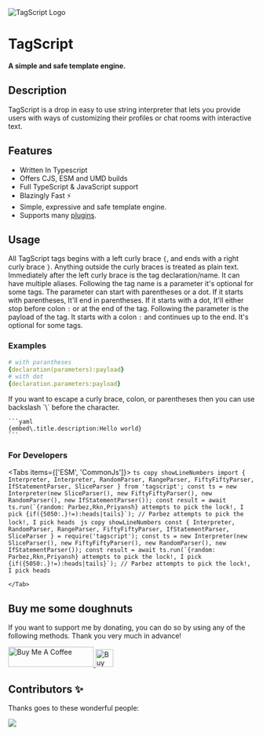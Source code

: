 

<div className="flex justify-center items-center flex-col">

<Image src={Logo} alt="TagScript Logo" width={250} height={250} placeholder="blur" />

# TagScript

**A simple and safe template engine.**

</div>

## Description

TagScript is a drop in easy to use string interpreter that lets you provide users with ways of customizing their profiles or chat rooms with interactive text.

## Features

-   Written In Typescript
-   Offers CJS, ESM and UMD builds
-   Full TypeScript & JavaScript support
-   Blazingly Fast ⚡
-   Simple, expressive and safe template engine.
-   Supports many [plugins](/plugins).

## Usage

All TagScript tags begins with a left curly brace `{`, and ends with a right curly brace `}`. Anything outside the curly braces is treated as
plain text. Immediately after the left curly brace is the tag declaration/name. It can have multiple aliases. Following the tag name is a
parameter it's optional for some tags. The parameter can start with parentheses or a dot. If it starts with parentheses, It'll end in parentheses.
If it starts with a dot, It'll either stop before colon `:` or at the end of the tag. Following the parameter is the payload of the tag. It starts
with a colon `:` and continues up to the end. It's optional for some tags.

### Examples

```yaml
# with parantheses
{declaration(parameters):payload}
# with dot
{declaration.parameters:payload}
```

<Callout type="info" emoji={null}>
	If you want to escape a curly brace, colon, or parentheses then you can use backslash `\` before the character.

    ```yaml
    {embed\.title.description:Hello world}
    ```

</Callout>

### For Developers

<Tabs items={['ESM', 'CommonJs']}>
	<Tab>
		```ts copy showLineNumbers
			import { Interpreter, Interpreter, RandomParser, RangeParser, FiftyFiftyParser, IfStatementParser, SliceParser } from 'tagscript';
    		const ts = new Interpreter(new SliceParser(), new FiftyFiftyParser(), new RandomParser(), new IfStatementParser());
    		const result = await ts.run(`{random: Parbez,Rkn,Priyansh} attempts to pick the lock!, I pick {if({5050:.}!=):heads|tails}`);
    		// Parbez attempts to pick the lock!, I pick heads
    	```
 </Tab>
    <Tab>
    	```js copy showLineNumbers
    		const { Interpreter, RandomParser, RangeParser, FiftyFiftyParser, IfStatementParser, SliceParser } = require('tagscript');
    		const ts = new Interpreter(new SliceParser(), new FiftyFiftyParser(), new RandomParser(), new IfStatementParser());
    		const result = await ts.run(`{random: Parbez,Rkn,Priyansh} attempts to pick the lock!, I pick {if({5050:.}!=):heads|tails}`);
    		// Parbez attempts to pick the lock!, I pick heads
    	```

    </Tab>

</Tabs>

## Buy me some doughnuts

If you want to support me by donating, you can do so by using any of the following methods. Thank you very much in advance!

<div className="flex justify-center items-center gap-10">
	<a href="https://www.buymeacoffee.com/parbez" rel="noreferrer" target="_blank">
		<img src="https://cdn.buymeacoffee.com/buttons/default-orange.png" alt="Buy Me A Coffee" height="41" width="174" />
	</a>
	<a href="https://ko-fi.com/Y8Y1CBIJH" rel="noreferrer" target="_blank">
		<img
			height="36"
			style={{ border: '0px', height: '36px' }}
			src="https://cdn.ko-fi.com/cdn/kofi4.png?v=3"
			border="0"
			alt="Buy Me a Coffee at ko-fi.com"
		/>
	</a>
</div>

## Contributors ✨

Thanks goes to these wonderful people:

<a href="https://github.com/imranbarbhuiya/TagScript/graphs/contributors">
	<img src="https://contrib.rocks/image?repo=imranbarbhuiya/TagScript" />
</a>
